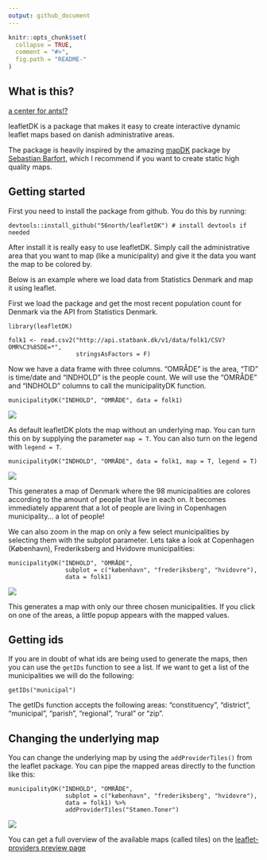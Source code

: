 ```yaml
---
output: github_document
---
```


<!-- README.md is generated from README.Rmd. Please edit that file -->

```r
knitr::opts_chunk$set(
  collapse = TRUE,
  comment = "#>",
  fig.path = "README-"
)
```

## What is this?
[a center for ants!?](https://youtu.be/7ffj8SHrbk0)

leafletDK is a package that makes it easy to create interactive dynamic leaflet maps based on danish administrative areas.

The package is heavily inspired by the amazing [mapDK](https://github.com/sebastianbarfort/mapDK) package by [Sebastian Barfort](https://twitter.com/sbarfort), which I recommend if you want to create static high quality maps.

## Getting started

First you need to install the package from github. You do this by running:

```
devtools::install_github("56north/leafletDK") # install devtools if needed
```

After install it is really easy to use leafletDK. Simply call the administrative area that you want to map (like a municipality) and give it the data you want the map to be colored by.

Below is an example where we load data from Statistics Denmark and map it using leaflet.

First we load the package and get the most recent population count for Denmark via the API from Statistics Denmark.

```
library(leafletDK)

folk1 <- read.csv2("http://api.statbank.dk/v1/data/folk1/CSV?OMR%C3%85DE=*",
                   stringsAsFactors = F)
```

Now we have a data frame with three columns. "OMRÅDE" is the area, "TID" is time/date and "INDHOLD" is the people count. We will use the "OMRÅDE" and "INDHOLD" columns to call the municipalityDK function.

```
municipalityDK("INDHOLD", "OMRÅDE", data = folk1)
```

![](nonpackage/readme_plot1.png)


As default leafletDK plots the map without an underlying map. You can turn this on by supplying the parameter `map = T`. You can also turn on the legend with `legend = T`.

```
municipalityDK("INDHOLD", "OMRÅDE", data = folk1, map = T, legend = T)
```

![](nonpackage/readme_plot2.png)


This generates a map of Denmark where the 98 municipalities are colores according to the amount of people that live in each on. It becomes immediately apparent that a lot of people are living in Copenhagen municipality... a lot of people!

We can also zoom in the map on only a few select municipalities by selecting them with the subplot parameter. Lets take a look at Copenhagen (København), Frederiksberg and Hvidovre municipalities:

```
municipalityDK("INDHOLD", "OMRÅDE", 
                subplot = c("københavn", "frederiksberg", "hvidovre"), 
                data = folk1)

```
![](nonpackage/readme_plot3.png)


This generates a map with only our three chosen municipalities. If you click on one of the areas, a little popup appears with the mapped values.

## Getting ids
If you are in doubt of what ids are being used to generate the maps, then you can use the `getIDs` function to see a list. If we want to get a list of the municipalities we will do the following:

```
getIDs("municipal")

```

The getIDs function accepts the following areas: "constituency", "district", "municipal", "parish", "regional", "rural" or "zip".

## Changing the underlying map
You can change the underlying map by using the `addProviderTiles()` from the leaflet package. You can pipe the mapped areas directly to the function like this:

```
municipalityDK("INDHOLD", "OMRÅDE", 
                subplot = c("københavn", "frederiksberg", "hvidovre"), 
                data = folk1) %>% 
                addProviderTiles("Stamen.Toner")

```
![](nonpackage/readme_plot4.png)

You can get a full overview of the available maps (called tiles) on the [leaflet-providers preview page](http://leaflet-extras.github.io/leaflet-providers/preview/)
